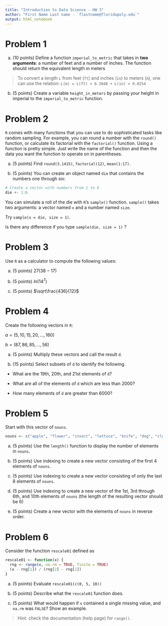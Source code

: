 ```yaml
---
title: "Introduction to Data Science - HW 3"
author: "First Name Last name - `flastname@floridapoly.edu`"
output: html_notebook
---
```




# Problem 1 

(a) (10 points) Define a function `imperial_to_metric` that takes in **two arguments**: a number of feet and a number of inches. The function should return the equivalent length in meters

> To convert a length `L` from feet (`ft`) and inches (`in`) to meters (`m`), one can use the relation: `L(m) = L(ft) × 0.3048 + L(in) × 0.0254`


(b) (5 points) Create a variable `height_in_meters` by passing your height in imperial to the `imperial_to_metric` function.




# Problem 2

`R` comes with many functions that you can use to do sophisticated tasks like random sampling. For example, you can round a number with the `round()` function, or calculate its factorial with the `factorial()` function. Using a function is pretty simple. Just write the name of the function and then the data you want the function to operate on in parentheses.

(a) (5 points) Find `round(3.1415)`, `factorial(12)`, `mean(1:17)`.

(b) (5 points) You can create an object named `die` that contains the numbers one through six:

```r
# Create a vector with numbers from 1 to 6
die <- 1:6
```

You can simulate a roll of the die with `R`’s `sample()` function. `sample()` takes two arguments: a vector named `x` and a number named `size`. 

Try `sample(x = die, size = 1)`. 

Is there any difference if you type `sample(die, size = 1)` ?


# Problem 3

Use `R` as a calculator to compute the following values:

(a) (5 points) $27 (38 -17)$

(b) (5 points) $ln(14^7)$

(c) (5 points) $\sqrt\frac{436}{12}$



# Problem 4

Create the following vectors in `R`:

$a = (5, 10, 15, 20, ..., 160)$

$b = (87, 86, 85, ..., 56)$

(a) (5 points) Multiply these vectors and call the result `d`. 

(b) (15 points) Select subsets of `d` to identify the following.

- What are the 19th, 20th, and 21st elements of `d`?

- What are all of the elements of `d` which are less than 2000?

- How many elements of `d` are greater than 6000?


# Problem 5

Start with this vector of `nouns`.  

```r
nouns <- c("apple", "flower", "insect", "lettuce", "knife", "dog", "cloud", "person", "cabinet", "flower" )
```

(a) (5 points) Use the `length()` function to display the number of elements in `nouns`.

(b) (5 points) Use indexing to create a new vector consisting of the first 4 elements of `nouns`.

(c) (5 points) Use indexing to create a new vector consisting of only the last 8 elements of `nouns`.

(d) (5 points) Use indexing to create a new vector of the 1st, 3rd through 6th, and 10th elements of `nouns` (the length of the resulting vector should be 6)

(e) (5 points) Create a new vector with the elements of `nouns` in reverse order.


# Problem 6

Consider the function `rescale01` defined as 

```r
rescale01 <- function(x) {
  rng <- range(x, na.rm = TRUE, finite = TRUE)
  (x - rng[1]) / (rng[2] - rng[1])
}
```

(a) (5 points) Evaluate `rescale01(c(0, 5, 10))`

(b) (5 points) Describe what the `rescale01` function does.

(c) (5 points) What would happen if `x` contained a single missing value, and `na.rm` was `FALSE`? Show an example.

> Hint: check the documentation (help page) for `range()`.




